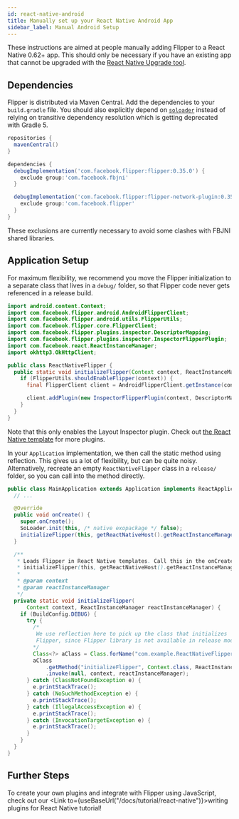 ```yaml
---
id: react-native-android
title: Manually set up your React Native Android App
sidebar_label: Manual Android Setup
---
```


These instructions are aimed at people manually adding Flipper to a React Native 0.62+ app.
This should only be necessary if you have an existing app that cannot be upgraded with the
[React Native Upgrade tool](https://reactnative.dev/docs/upgrading).

## Dependencies

Flipper is distributed via Maven Central. Add the dependencies to your `build.gradle` file.
You should also explicitly depend on [`soloader`](https://github.com/facebook/soloader)
instead of relying on transitive dependency resolution which is getting deprecated
with Gradle 5.

```groovy
repositories {
  mavenCentral()
}

dependencies {
  debugImplementation('com.facebook.flipper:flipper:0.35.0') {
    exclude group:'com.facebook.fbjni'
  }

  debugImplementation('com.facebook.flipper:flipper-network-plugin:0.35.0') {
    exclude group:'com.facebook.flipper'
  }
}
```

These exclusions are currently necessary to avoid some clashes with FBJNI
shared libraries.

## Application Setup

For maximum flexibility, we recommend you move the Flipper initialization to a separate
class that lives in a `debug/` folder, so that Flipper code never gets referenced in a
release build.

```java
import android.content.Context;
import com.facebook.flipper.android.AndroidFlipperClient;
import com.facebook.flipper.android.utils.FlipperUtils;
import com.facebook.flipper.core.FlipperClient;
import com.facebook.flipper.plugins.inspector.DescriptorMapping;
import com.facebook.flipper.plugins.inspector.InspectorFlipperPlugin;
import com.facebook.react.ReactInstanceManager;
import okhttp3.OkHttpClient;

public class ReactNativeFlipper {
  public static void initializeFlipper(Context context, ReactInstanceManager reactInstanceManager) {
    if (FlipperUtils.shouldEnableFlipper(context)) {
      final FlipperClient client = AndroidFlipperClient.getInstance(context);

      client.addPlugin(new InspectorFlipperPlugin(context, DescriptorMapping.withDefaults()));
    }
  }
}
```

Note that this only enables the Layout Inspector plugin. Check out [the React Native template](https://github.com/facebook/react-native/blob/6f627f684bb6506a677c9632b2710e4a541690a9/template/android/app/src/debug/java/com/helloworld/ReactNativeFlipper.java) for more plugins.

In your `Application` implementation, we then call the static method using
reflection. This gives us a lot of flexibility, but can be quite noisy.
Alternatively, recreate an empty `ReactNativeFlipper` class in a `release/` folder,
so you can call into the method directly.

```java
public class MainApplication extends Application implements ReactApplication {
  // ...

  @Override
  public void onCreate() {
    super.onCreate();
    SoLoader.init(this, /* native exopackage */ false);
    initializeFlipper(this, getReactNativeHost().getReactInstanceManager());
  }

  /**
   * Loads Flipper in React Native templates. Call this in the onCreate method with something like
   * initializeFlipper(this, getReactNativeHost().getReactInstanceManager());
   *
   * @param context
   * @param reactInstanceManager
   */
  private static void initializeFlipper(
      Context context, ReactInstanceManager reactInstanceManager) {
    if (BuildConfig.DEBUG) {
      try {
        /*
         We use reflection here to pick up the class that initializes
         Flipper, since Flipper library is not available in release mode
        */
        Class<?> aClass = Class.forName("com.example.ReactNativeFlipper");
        aClass
            .getMethod("initializeFlipper", Context.class, ReactInstanceManager.class)
            .invoke(null, context, reactInstanceManager);
      } catch (ClassNotFoundException e) {
        e.printStackTrace();
      } catch (NoSuchMethodException e) {
        e.printStackTrace();
      } catch (IllegalAccessException e) {
        e.printStackTrace();
      } catch (InvocationTargetException e) {
        e.printStackTrace();
      }
    }
  }
}
```

## Further Steps

To create your own plugins and integrate with Flipper using JavaScript, check out our <Link to={useBaseUrl("/docs/tutorial/react-native")}>writing plugins for React Native</Link> tutorial!
